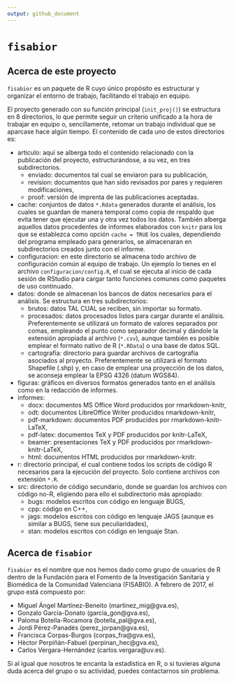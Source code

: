 ```yaml
---
output: github_document
---
```


# `fisabior`
## Acerca de este proyecto
`fisabior` es un paquete de R cuyo único propósito es estructurar y organizar el entorno de trabajo, facilitando el trabajo en equipo.

El proyecto generado con su función principal (`init_proj()`) se estructura en 8 directorios, lo que permite seguir un criterio unificado a la hora de trabajar en equipo o, sencillamente, retomar un trabajo individual que se aparcase hace algún tiempo. El contenido de cada uno de estos directorios es:

+ articulo: aquí se alberga todo el contenido relacionado con la publicación del proyecto, estructurándose, a su vez, en tres subdirectorios.
    - enviado: documentos tal cual se enviaron para su publicación,
    - revision: documentos que han sido revisados por pares y requieren modificaciones,
    - proof: versión de imprenta de las publicaciones aceptadas.
+ cache: conjuntos de datos `*.Rdata` generados durante el análisis, los cuales se guardan de manera temporal como copia de respaldo que evita tener que ejecutar una y otra vez todos los datos. También alberga aquellos datos procedentes de informes elaborados con `knitr` para los que se establezca como opción `cache = TRUE` los cuales, dependiendo del programa empleado para generarlos, se almacenaran en subdirectorios creados junto con el informe.
+ configuracion: en este directorio se almacena todo archivo de configuración común al equipo de trabajo. Un ejemplo lo tienes en el archivo `configuracion/config.R`, el cual se ejecuta al inicio de cada sesión de RStudio para cargar tanto funciones comunes como paquetes de uso continuado.
+ datos: donde se almacenan los bancos de datos necesarios para el análisis. Se estructura en tres subdirectorios:
    - brutos: datos TAL CUAL se reciben, sin importar su formato.
    - procesados: datos procesados listos para cargar durante el análisis. Preferentemente se utilizará un formato de valores separados por comas, empleando el punto como separador decimal y dándole la extensión apropiada al archivo (`*.csv`), aunque también es posible emplear el formato nativo de R (`*.RData`) o una base de datos SQL.
    - cartografia: directorio para guardar archivos de cartografía asociados al proyecto. Preferentemente se utilizará el formato Shapefile (.shp) y, en caso de emplear una proyección de los datos, se aconseja emplear la EPSG 4326 (datum WGS84).
+ figuras: gráficos en diversos formatos generados tanto en el análisis como en la redacción de informes.
+ informes:
    - docx: documentos MS Office Word producidos por rmarkdown-knitr,
    - odt: documentos LibreOffice Writer producidos rmarkdown-knitr,
    - pdf-markdown: documentos PDF producidos por rmarkdown-knitr-LaTeX,
    - pdf-latex: documentos TeX y PDF producidos por knitr-LaTeX,
    - beamer: presentaciones TeX y PDF producidos por rmarkdown-knitr-LaTeX,
    - html: documentos HTML producidos por rmarkdown-knitr.
+ r: directorio principal, el cual contiene todos los scripts de código R necesarios para la ejecución del proyecto. Solo contiene archivos con extensión `*.R`.
+ src: directorio de código secundario, donde se guardan los archivos con código no-R, eligiendo para ello el subdirectorio más apropiado:
    - bugs: modelos escritos con código en lenguaje BUGS,
    - cpp: código en C++,
    - jags: modelos escritos con código en lenguaje JAGS (aunque es similar a BUGS, tiene sus peculiaridades),
    - stan: modelos escritos con código en lenguaje Stan.


## Acerca de `fisabior`
`fisabior` es el nombre que nos hemos dado como grupo de usuarios de R dentro de la Fundación para el Fomento de la Investigación Sanitaria y Biomédica de la Comunidad Valenciana (FISABIO). A febrero de 2017, el grupo está compuesto por:

+ Miguel Ángel Martínez-Beneito (martinez_mig@gva.es),
+ Gonzalo García-Donato (garcia_gon@gva.es),
+ Paloma Botella-Rocamora (botella_pal@gva.es),
+ Jordi Pérez-Panadés (perez_jorpan@gva.es),
+ Francisca Corpas-Burgos (corpas_fra@gva.es),
+ Hèctor Perpiñán-Fabuel (perpinan_hec@gva.es),
+ Carlos Vergara-Hernández (carlos.vergara@uv.es).

Si al igual que nosotros te encanta la estadística en R, o si tuvieras alguna duda acerca del grupo o su actividad, puedes contactarnos sin problema.
